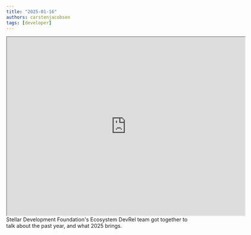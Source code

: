 ```yaml
---
title: "2025-01-16"
authors: carstenjacobsen
tags: [developer]
---
```


<iframe
  src="https://www.youtube.com/embed/PJx6effsvTA?si=9-eTS9URQw5ElYfh"
  width="640"
  height="480"
  allow="autoplay"
></iframe>
<br />
Stellar Development Foundation's Ecosystem DevRel team got together to talk about the past year, and what 2025 brings.
